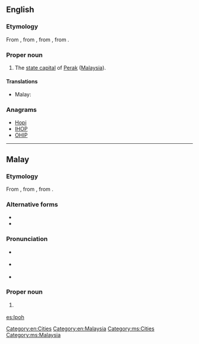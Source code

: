 ==English==
{{wikipedia}}

===Etymology===
From {{etyl|ms}} {{term|Ipoh|lang=ms}}, from {{term|ipuh|lang=ms}}, from {{proto|Malayic|hipuh|lang=en}}, from {{proto|Malayo-Polynesian|qipuq|lang=en}}.

===Proper noun===
{{en-proper noun}}

#The [[state capital]] of [[Perak]] ([[Malaysia]]).

====Translations====
{{trans-top|capital of Perak}}
* Malay: {{t|ms|Ipoh}}
{{trans-mid}}
{{trans-bottom}}

===Anagrams===
* [[Hopi#English|Hopi]]
* [[IHOP#English|IHOP]]
* [[OHIP#English|OHIP]]

[[Category:en:Cities]]
[[Category:en:Malaysia]]

----

==Malay==
{{wikipedia|lang=ms}}

===Etymology===
From {{term|ipuh|lang=ms}}, from {{proto|Malayic|hipuh|lang=ms}}, from {{proto|Malayo-Polynesian|qipuq|lang=ms}}.

===Alternative forms===
* {{l|ms|ipuh}}
* {{l|ms|ipoh}}

===Pronunciation===
* {{a|Johor-Selangor}} {{IPA|/ipoh/|lang=ms}}
* {{a|Riau-Lingga}} {{IPA|/ipʊh/|lang=ms}}
* {{rhymes|ipoh|poh|oh|lang=ms}}

===Proper noun===
{{head|ms|proper noun}}

# {{l|en|Ipoh}} {{qualifier|capital of Perak}}

[[Category:ms:Cities]]
[[Category:ms:Malaysia]]

[[es:Ipoh]]